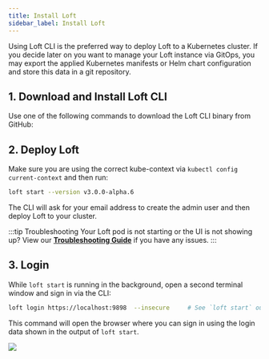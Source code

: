 ```yaml
---
title: Install Loft
sidebar_label: Install Loft
---
```



Using Loft CLI is the preferred way to deploy Loft to a Kubernetes cluster. If you decide later
on you want to manage your Loft instance via GitOps, you may export the applied Kubernetes
manifests or Helm chart configuration and store this data in a git repository.


## 1. Download and Install Loft CLI

Use one of the following commands to download the Loft CLI binary from GitHub:

<InstallCLIPartial/>


## 2. Deploy Loft

Make sure you are using the correct kube-context via `kubectl config current-context` and then run:

```bash
loft start --version v3.0.0-alpha.6
```

The CLI will ask for your email address to create the admin user and then deploy Loft to your
cluster.

:::tip Troubleshooting
Your Loft pod is not starting or the UI is not showing up? View our
**[Troubleshooting Guide](../getting-started/troubleshooting)** if you have any
issues.
:::


## 3. Login
While `loft start` is running in the background, open a second terminal window and sign in via
the CLI:

```bash
loft login https://localhost:9898  --insecure     # See `loft start` output for login credentials
```

This command will open the browser where you can sign in using the login data shown in the
output of `loft start`.

<PartialHintWarningAcceptInsecureCert/>

<Image src={ImageLoginPage} />
